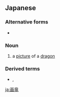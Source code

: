 ==Japanese==
{{ja-kanjitab|が|りゅう|yomi=o}}
{{ja-kanjitab|が|りょう|yomi=o}}

===Alternative forms===
* {{l|ja|画龍}}

===Noun===
{{ja-noun|がりゅう|hhira=ぐわりゅう}} {{ja-altread|hira=がりょう|rom=garyō|hhira=ぐわりょう}}

# a [[picture]] of a [[dragon]]

===Derived terms===
* {{l|ja|画竜点睛}}, {{l|ja|画竜点睛を欠く}}

[[ja:画竜]]